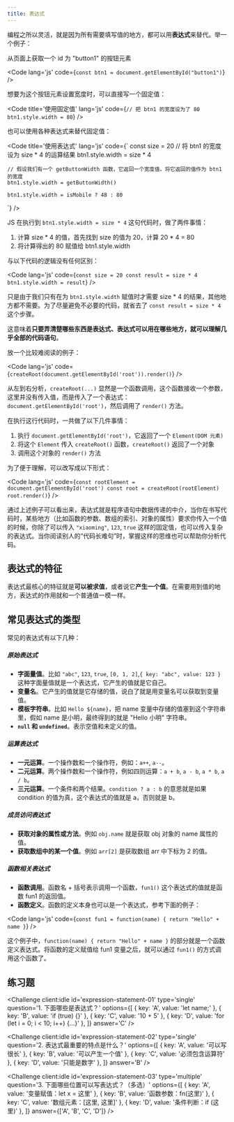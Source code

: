 ---
title: 表达式
---


编程之所以灵活，就是因为所有需要填写值的地方，都可以用**表达式**来替代。举一个例子：

从页面上获取一个 id 为 "button1" 的按钮元素

<Code
  lang='js'
  code={`
    const btn1 = document.getElementById("button1")
`}
/>

想要为这个按钮元素设置宽度时，可以直接写一个固定值：

<Code
  title='使用固定值'
  lang='js'
  code={`
    // 把 btn1 的宽度设为了 80
    btn1.style.width = 80
`}
/>

也可以使用各种表达式来替代固定值：

<Code
    title='使用表达式'
  lang='js'
  code={`
    const size = 20
    // 将 btn1 的宽度设为 size * 4 的运算结果
    btn1.style.width = size * 4

    // 假设我们有一个 getButtonWidth 函数，它返回一个宽度值，将它返回的值作为 btn1 的宽度
    btn1.style.width = getButtonWidth()

    btn1.style.width = isMobile ? 48 : 80

`}
/>

JS 在执行到 `btn1.style.width = size * 4` 这句代码时，做了两件事情：

1. 计算 size \* 4 的值，首先找到 size 的值为 20，计算 20 \* 4 = 80
2. 将计算得出的 80 赋值给 btn1.style.width

与以下代码的逻辑没有任何区别：

<Code
  lang='js'
  code={`
    const size = 20
    const result = size * 4
    btn1.style.width = result
`}
/>

只是由于我们只有在为 `btn1.style.width` 赋值时才需要 size \* 4 的结果，其他地方都不需要。为了尽量避免不必要的代码，就省去了 `const result = size * 4` 这个步骤。

这意味着**只要弄清楚哪些东西是表达式、表达式可以用在哪些地方，就可以理解几乎全部的代码语句**。

放一个比较难阅读的例子：

<Code
  lang='js'
  code={`
    createRoot(document.getElementById('root')).render()
`}
/>

从左到右分析，`createRoot(...)` 显然是一个函数调用，这个函数接收一个参数，这里并没有传入值，而是传入了一个表达式：`document.getElementById('root')`，然后调用了 `render()` 方法。

在执行这行代码时，一共做了以下几件事情：

1. 执行 `document.getElementById('root')`，它返回了一个 `Element(DOM 元素)`
2. 将这个 `Element` 传入 `createRoot()` 函数，`createRoot()` 返回了一个对象
3. 调用这个对象的 `render()` 方法

为了便于理解，可以改写成以下形式：

<Code
  lang='js'
  code={`
    const rootElement = document.getElementById('root')
    const root = createRoot(rootElement)
    root.render()
`}
/>

通过上述例子可以看出来，表达式就是程序语句中数据传递的中介，当你在书写代码时，某些地方（比如函数的参数、数组的索引、对象的属性）要求你传入一个值的时候，你除了可以传入 `"xiaoming"`, `123`, `true` 这样的固定值，也可以传入复杂的表达式。当你阅读别人的“代码长难句”时，掌握这样的思维也可以帮助你分析代码。

## 表达式的特征

表达式最核心的特征就是**可以被求值**，或者说它**产生一个值**。在需要用到值的地方，表达式的作用就和一个普通值一模一样。

## 常见表达式的类型

常见的表达式有以下几种：

##### 原始表达式

- **字面量值**。比如 `"abc"`, `123`, `true`, `[0, 1, 2]`,`{ key: "abc", value: 123 }` 这种字面量值就是一个表达式，它产生的值就是它自己。
- **变量名**。它产生的值就是它存储的值，说白了就是用变量名可以获取到变量值。
- **模板字符串**。比如 `Hello ${name}`，把 name 变量中存储的值塞到这个字符串里，假如 name 是小明，最终得到的就是 "Hello 小明" 字符串。
- **`null` 和 `undefined`**。表示空值和未定义的值。

##### 运算表达式

- **一元运算**。一个操作数和一个操作符，例如：`a++`, `a--`。
- **二元运算**。两个操作数和一个操作符，例如四则运算：`a + b`, `a - b`, `a * b`, `a / b`。
- **三元运算**。一个条件和两个结果。`condition ? a : b` 的意思就是如果 condition 的值为真，这个表达式的值就是 a，否则就是 b。

##### 成员访问表达式

- **获取对象的属性或方法**。例如 `obj.name` 就是获取 obj 对象的 name 属性的值。
- **获取数组中的某一个值**。例如 `arr[2]` 是获取数组 arr 中下标为 2 的值。

##### 函数相关表达式

- **函数调用**。函数名 + 括号表示调用一个函数，`fun1()` 这个表达式的值就是函数 fun1 的返回值。
- **函数定义**<Badge text='重点' variant='danger' />。函数的定义本身也可以是一个表达式，参考下面的例子：

<Code
  lang='js'
  code={`
    const fun1 = function(name) {
        return "Hello" + name
    }
`}
/>

这个例子中，`function(name) { return "Hello" + name }` 的部分就是一个函数定义表达式。将函数的定义赋值给 fun1 变量之后，就可以通过 `fun1()` 的方式调用这个函数了。

## 练习题

<Challenge
  client:idle
  id='expression-statement-01'
  type='single'
  question='1. 下面哪些是表达式？'
  options={[
    { key: 'A', value: 'let name;' },
    { key: 'B', value: 'if (true) {}' },
    { key: 'C', value: '10 + 5' },
    { key: 'D', value: 'for (let i = 0; i < 10; i++) {...}' },
  ]}
  answer='C'
/>

<Challenge
  client:idle
  id='expression-statement-02'
  type='single'
  question='2. 表达式最重要的特点是什么？'
  options={[
    { key: 'A', value: '可以写很长' },
    { key: 'B', value: '可以产生一个值' },
    { key: 'C', value: '必须包含运算符' },
    { key: 'D', value: '只能是数字' },
  ]}
  answer='B'
/>

<Challenge
  client:idle
  id='expression-statement-03'
  type='multiple'
  question='3. 下面哪些位置可以写表达式？（多选）'
  options={[
    { key: 'A', value: '变量赋值：let x = 这里' },
    { key: 'B', value: '函数参数：fn(这里)' },
    { key: 'C', value: '数组元素：[这里, 这里]' },
    { key: 'D', value: '条件判断：if (这里)' },
  ]}
  answer={['A', 'B', 'C', 'D']}
/>
